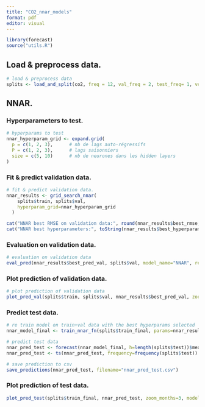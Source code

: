 ```yaml
---
title: "CO2_nnar_models"
format: pdf
editor: visual
---
```


```r
library(forecast)
source("utils.R")
```

## Load & preprocess data.

```r
# load & preprocess data
splits <- load_and_split(co2, freq = 12, val_freq = 2, test_freq= 1, verbose = FALSE)
```

## NNAR.

### Hyperparameters to test.

```r
# hyperparams to test
nnar_hyperparam_grid <- expand.grid(
  p = c(1, 2, 3),      # nb de lags auto-régressifs
  P = c(1, 2, 3),      # lags saisonniers
  size = c(5, 10)      # nb de neurones dans les hidden layers
)

```

### Fit & predict validation data.

```r
# fit & predict validation data.
nnar_results <- grid_search_nnar(
    splits$train, splits$val, 
    hyperparam_grid=nnar_hyperparam_grid
  )

cat("NNAR best RMSE on validation data:", round(nnar_results$best_rmse, 3), "\n")
cat("NNAR best hyperparameters:", toString(nnar_results$best_hyperparams), "\n")
```

### Evaluation on validation data.

```r
# evaluation on validation data
eval_pred(nnar_results$best_pred_val, splits$val, model_name="NNAR", return_metrics=FALSE)
```

### Plot prediction of validation data.

```r
# plot prediction of validation data
plot_pred_val(splits$train, splits$val, nnar_results$best_pred_val, zoom_months=3, model_name="NNAR")
```

### Predict test data.

```r
# re train model on train+val data with the best hyperparams selected
nnar_model_final <- train_nnar_fn(splits$train_final, params=nnar_results$best_hyperparams, repeats=1, xreg=NULL)

# predict test data
nnar_pred_test <- forecast(nnar_model_final, h=length(splits$test))$mean
nnar_pred_test <- ts(nnar_pred_test, frequency=frequency(splits$test))

# save prediction to csv
save_predictions(nnar_pred_test, filename="nnar_pred_test.csv")
```

### Plot prediction of test data.

```r
plot_pred_test(splits$train_final, nnar_pred_test, zoom_months=3, model_name="NNAR")
```
